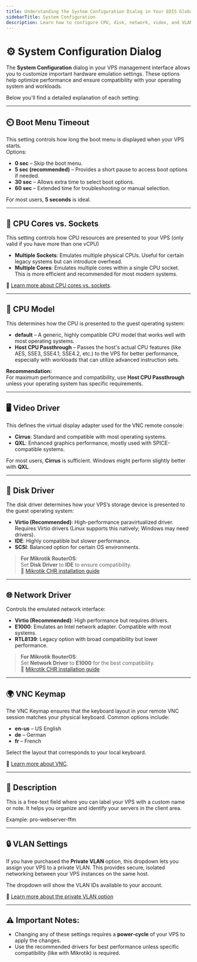 ```yaml
---
title: Understanding the System Configuration Dialog in Your EDIS Global VPS
sidebarTitle: System Configuration
description: Learn how to configure CPU, disk, network, video, and VLAN settings in your EDIS VPS for optimal performance and compatibility
---
```


# ⚙️ System Configuration Dialog

The **System Configuration** dialog in your VPS management interface allows you to customize important hardware emulation settings. These options help optimize performance and ensure compatibility with your operating system and workloads.

Below you'll find a detailed explanation of each setting:

---

## ⏲️ Boot Menu Timeout

This setting controls how long the boot menu is displayed when your VPS starts.  
Options:

- **0 sec** – Skip the boot menu.
- **5 sec (recommended)** – Provides a short pause to access boot options if needed.
- **30 sec** – Allows extra time to select boot options.
- **60 sec** – Extended time for troubleshooting or manual selection.

For most users, **5 seconds** is ideal.

---

## 🧠 CPU Cores vs. Sockets

This setting controls how CPU resources are presented to your VPS (only valid if you have more than one vCPU)

- **Multiple Sockets**: Emulates multiple physical CPUs. Useful for certain legacy systems but can introduce overhead.
- **Multiple Cores**: Emulates multiple cores within a single CPU socket. This is more efficient and recommended for most modern systems.

📖 [Learn more about CPU cores vs. sockets](https://docs.edisglobal.com/faq/upgrades-downgrades/cpu-cores-vs-cpu-sockets-in-vps-environments/understanding-cpu-cores-vs-sockets-in-vps).

---

## 🧩 CPU Model

This determines how the CPU is presented to the guest operating system:

- **default** – A generic, highly compatible CPU model that works well with most operating systems.
- **Host CPU Passthrough** – Passes the host's actual CPU features (like AES, SSE3, SSE4.1, SSE4.2, etc.) to the VPS for better performance, especially with workloads that can utilize advanced instruction sets.

**Recommendation:**  
For maximum performance and compatibility, use **Host CPU Passthrough** unless your operating system has specific requirements.

---

## 🖥️ Video Driver

This defines the virtual display adapter used for the VNC remote console:

- **Cirrus**: Standard and compatible with most operating systems.
- **QXL**: Enhanced graphics performance, mostly used with SPICE-compatible systems.

For most users, **Cirrus** is sufficient. Windows might perform slightly better with **QXL**.

---

## 💾 Disk Driver

The disk driver determines how your VPS’s storage device is presented to the guest operating system:

- **Virtio (Recommended)**: High-performance paravirtualized driver. Requires Virtio drivers (Linux supports this natively; Windows may need drivers).
- **IDE**: Highly compatible but slower performance.
- **SCSI**: Balanced option for certain OS environments.

> **For Mikrotik RouterOS**:  
> Set **Disk Driver** to **IDE** to ensure compatibility.  
> 📖 [Mikrotik CHR installation guide](https://docs.edisglobal.com/advanced-setup-guides/script-based-mikrotik-router-os-installation-guide-winbox)

---

## 🌐 Network Driver

Controls the emulated network interface:

- **Virtio (Recommended)**: High performance but requires drivers.
- **E1000**: Emulates an Intel network adapter. Compatible with most systems.
- **RTL8139**: Legacy option with broad compatibility but lower performance.

> **For Mikrotik RouterOS**:  
> Set **Network Driver** to **E1000** for the best compatibility.  
> 📖 [Mikrotik CHR installation guide](https://docs.edisglobal.com/advanced-setup-guides/script-based-mikrotik-router-os-installation-guide-winbox)

---

## 🌍 VNC Keymap

The VNC Keymap ensures that the keyboard layout in your remote VNC session matches your physical keyboard. Common options include:

- **en-us** – US English
- **de** – German
- **fr** – French

Select the layout that corresponds to your local keyboard.

📖 [Learn more about VNC](http://docs.edisglobal.com/vps-management/enable-vnc-server#understanding-vnc).

---

## 📝 Description

This is a free-text field where you can label your VPS with a custom name or note. It helps you organize and identify your servers in the client area.

Example: pro-webserver-ffm

---

## 🔒 VLAN Settings

If you have purchased the **Private VLAN** option, this dropdown lets you assign your VPS to a private VLAN. This provides secure, isolated networking between your VPS instances on the same host.

The dropdown will show the VLAN IDs available to your account.

📖 [Learn more about the private VLAN option](https://docs.edisglobal.com/faq/upgrades-downgrades/private-vlan-option)

---

## ⚠️ Important Notes:
- Changing any of these settings requires a **power-cycle** of your VPS to apply the changes.
- Use the recommended drivers for best performance unless specific compatibility (like with Mikrotik) is required.

